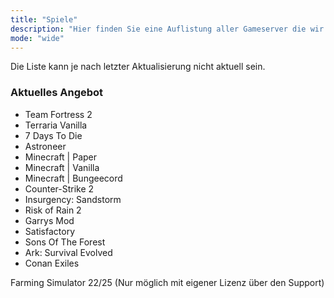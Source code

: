 ```yaml
---
title: "Spiele"
description: "Hier finden Sie eine Auflistung aller Gameserver die wir anbieten."
mode: "wide"
---
```


<Info>
  Die Liste kann je nach letzter Aktualisierung nicht aktuell sein.
</Info>

### Aktuelles Angebot

- Team Fortress 2
- Terraria Vanilla
- 7 Days To Die
- Astroneer
- Minecraft | Paper
- Minecraft | Vanilla
- Minecraft | Bungeecord
- Counter-Strike 2
- Insurgency: Sandstorm
- Risk of Rain 2
- Garrys Mod
- Satisfactory
- Sons Of The Forest
- Ark: Survival Evolved
- Conan Exiles
  
<Note>
Farming Simulator 22/25 (Nur möglich mit eigener Lizenz über den Support)
</Note>

